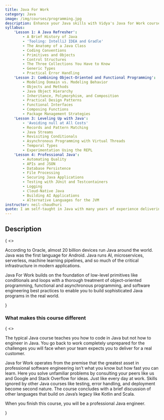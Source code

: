 ```yaml
---
title: Java For Work
category: Java
image: /img/courses/programming.jpg
description: Enhance your Java skills with Vidya's Java for Work course. Designed for professionals, this practical training covers real-world Java programming, best practices, and industry-relevant topics to boost your productivity and career growth.
syllabus:
    'Lesson 1: A Java Refresher':
        - A Brief History of Java
        - 'Tooling: IntelliJ IDEA and Gradle'
        - The Anatomy of a Java Class
        - Coding Conventions
        - Primitives and Objects
        - Control Structures
        - The Three Collections You Have to Know
        - Generic Types
        - Practical Error Handling
    'Lesson 2: Combining Object-Oriented and Functional Programming':
        - Modeling Domain vs. Modeling Behavior
        - Objects and Methods
        - Java Object Hierarchy
        - Inheritance, Polymorphism, and Composition
        - Practical Design Patterns
        - Functional Interfaces
        - Composing Functions
        - Package Management Strategies
    'Lesson 3: Leveling Up with Java':
        - 'Avoiding null at All Costs'
        - Records and Pattern Matching
        - Java Streams
        - Revisiting Conditionals
        - Asynchronous Programming with Virtual Threads
        - Temporal Types
        - Experimentation Using the REPL
    'Lesson 4: Professional Java':
        - Automating Quality
        - APIs and JSON
        - Database Persistence
        - File Processing
        - Securing Java Applications
        - Testing with JUnit and Testcontainers
        - Logging
        - Cloud-Native Java
        - Building AI Applications
        - Alternative Languages for the JVM
instructor: neil-chaudhuri
quote: I am self-taught in Java with many years of experience delivering large-scale solutions ranging from microservices to web and mobile and AI applications for government and commercial clients.I have multiple Java badges on Stack Overflow, and I was even a Sun Certified Java Programmer when that was still a thing and when I thought certifications really meant something.
---
```

<section className="text-base max-w-prose mx-auto lg:max-w-lg lg:ml-auto lg:mr-0">
    <h2 className="leading-6 text-red dark:text-red-light font-semibold tracking-wide uppercase">Description</h2>
    {
        <>
            <p className="mt-4 text-lg font-medium text-gray-dark dark:text-blue-light lg:font-normal">
                According to Oracle, almost 20 billion devices run Java around the world. Java was the first language for Android. Java runs AI, microservices,
                serverless, machine learning pipelines, and so much of the critical infrastructure in modern applications.
            </p>
            <p className="mt-4 text-lg font-medium text-gray-dark dark:text-blue-light lg:font-normal">
                <span className=" text-red dark:text-red-light font-semibold">Java For Work</span> builds on the foundation of
                low-level primitives like conditionals and loops with a thorough treatment of object-oriented programming, functional and
                asynchronous programming, and software engineering best practices to enable you to build sophisticated Java programs in the real world.
            </p>
        </>
    }
    <div className="mt-5 text-gray-dark dark:text-blue-light">
        <h3 className="font-semiboldt">What makes this course different</h3>
        {
            <>
                <p className="font-medium text-gray-dark dark:text-blue-light lg:font-normal">
                    The typical Java course teaches you how to code in Java but not how to engineer in Java. You go
                    back
                    to work completely unprepared for the challenges you will face when your team expects you to
                    deliver for a real customer.
                </p>
                <p className="font-medium text-gray-dark dark:text-blue-light">
                    <span className="text-red dark:text-red-light font-semibold">Java for Work</span> operates from the premise that the
                    greatest asset in professional software engineering isn’t what you know but how fast you can
                    learn.
                    Here you solve unfamiliar problems by consulting your peers like us and Google and Stack
                    Overflow for ideas.
                    Just like every day at work. Skills ignored by other Java courses like testing, error handling,
                    and deployment
                    become second nature. The course concludes with a brief discussion of other languages that build
                    on Java’s legacy like
                    Kotlin and Scala.
                </p>
                <p className="text-gray-dark dark:text-blue-light">
                    When you finish this course, you will be a <span className="italic">professional</span> Java
                    engineer.
                </p>
            </>
        }
    </div>
</section>